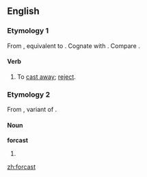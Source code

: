 ==English==

===Etymology 1===
From {{etyl|enm|en}} {{term|forcasten||to cast away, reject|lang=enm}}, equivalent to {{prefix|for|cast|lang=en}}. Cognate with {{etyl|sv|-}} {{term|förkasta||to reject|lang=sv}}. Compare {{l|en|forcasten}}.

====Verb====
{{en-verb|forcasts|forcasting|'''[[forcast]]''' or '''[[forcasted]]'''}}

# {{context|transitive|obsolete|lang=en}} To [[cast away]]; [[reject]].

===Etymology 2===
From {{etyl|enm|en}} {{term|forcast|lang=enm}}, variant of {{term|forecast|lang=enm}}. 

====Noun====
'''forcast'''

# {{misspelling of|forecast|lang=en}}

[[zh:forcast]]